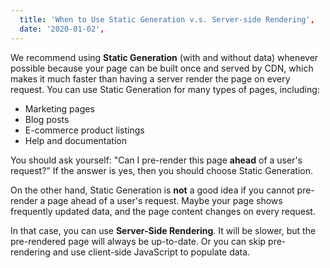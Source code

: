 ```yaml
---
  title: 'When to Use Static Generation v.s. Server-side Rendering',
  date: '2020-01-02',
---
```


We recommend using **Static Generation** (with and without data) whenever possible because your page can be built once and served by CDN, which makes it much faster than having a server render the page on every request.
You can use Static Generation for many types of pages, including:

<!--more-->

- Marketing pages
- Blog posts
- E-commerce product listings
- Help and documentation

You should ask yourself: "Can I pre-render this page **ahead** of a user's request?" If the answer is yes, then you should choose Static Generation.

On the other hand, Static Generation is **not** a good idea if you cannot pre-render a page ahead of a user's request. Maybe your page shows frequently updated data, and the page content changes on every request.

In that case, you can use **Server-Side Rendering**. It will be slower, but the pre-rendered page will always be up-to-date. Or you can skip pre-rendering and use client-side JavaScript to populate data.
